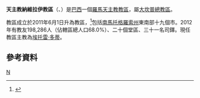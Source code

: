 {{Infobox Roman Catholic diocese
|Roman Catholic Diocese of = 天主教納維拉伊教區
|Latin name of diocese = Dioecesis Naviraiensis
|image = Map of diocese of Navirai.jpg

|caption = 教區範圍
|location = [[巴西|巴西]]
|territory = [[南馬托格羅索州|南馬托格羅索州]]東南部十九市
|population = 198,286

|rite = 拉丁禮
|patron =
|province = 大坎普
|established = 2011年
|cathedral = 聖若瑟主教座堂
|co-cathedral =
|leadership = 主教
|website =[http://www.diocesedecoxim.com.br/ 官方網頁] 
|教宗 =
|metropolitan =
|ordinary = 埃托雷·多蒂

|coadjutor bishop =
|auxiliary =
}}
'''天主教納維拉伊教區'''（{{lang-la|Dioecesis Naviraiensis}}、{{lang-pt|Diocese de Naviraí}}）是[[巴西|巴西]]一個[[羅馬天主教|羅馬天主教]][[教區|教區]]，屬[[天主教大坎普總教區|大坎普總教區]]。

教區成立於2011年6月1日升為教區，<ref>{{Cite web |url=http://www.vatican.va/holy_father/benedict_xvi/apost_constitutions/documents/hf_ben-xvi_apc_20110601_naviraiensis_lt.html |title=升為教區的宗座憲令 |access-date=2014-01-03 |archive-date=2013-07-19 |archive-url=https://web.archive.org/web/20130719204453/http://www.vatican.va/holy_father/benedict_xvi/apost_constitutions/documents/hf_ben-xvi_apc_20110601_naviraiensis_lt.html |dead-url=no }}</ref>包括[[南馬托格羅索州|南馬托格羅索州]]東南部十九個市。2012年有教友198,286人（佔轄區總人口68.0%）、二十個堂區、三十一名司鐸。現任教區主教為[[埃托雷·多蒂|埃托雷·多蒂]]。

==參考資料==
{{reflist}}
[[Category:巴西天主教教區|N]]